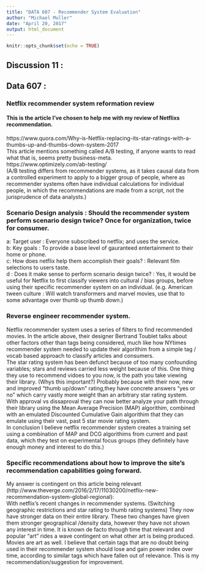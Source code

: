 ---
title: "DATA 607 - Recommender System Evaluation"
author: "Michael Muller"
date: "April 20, 2017"
output: html_document
---

```{r setup, include=FALSE}
knitr::opts_chunk$set(echo = TRUE)
```

## Discussion 11 :  
## Data 607 :

### Netflix recommender system reformation review

#### This is the article I've chosen to help me with my review of Netflixs recommendation.
https://www.quora.com/Why-is-Netflix-replacing-its-star-ratings-with-a-thumbs-up-and-thumbs-down-system-2017  
This article mentions something called A/B testing, if anyone wants to read what that is, seems pretty business-meta.  
https://www.optimizely.com/ab-testing/  
(A/B testing differs from recommender systems, as it takes causal data from a controlled experiment to apply to a bigger group of people, where as recommender systems often have individual calculations for individual people, in which the recommendations are made from a script, not the jurisprudence of data analysts.)  

### Scenario Design analysis : Should the recommender system perform scenario design twice? Once for organization, twice for consumer.  
a: Target user : Everyone subscribed to netflix; and uses the service.  
b: Key goals : To provide a base level of gauranteed entertainment to their home or phone.  
c: How does netflix help them accomplish their goals? : Relevant film selections to users taste.  
d : Does it make sense to perform scenario design twice? : Yes, it would be useful for Netflix to first classify viewers into cultural / bias groups, before using their specific recommender system on an individual. (e.g. American tween culture : Will watch transformers and marvel movies, use that to some advantage over thumb up thumb down.)  


### Reverse engineer recommender system.  
Netflix recommender system uses a series of filters to find recommended movies.  In the article above, their designer Bertrand Toublet talks about other factors other than tags being considered, much like how NYtimes recommender system needed to update their algorithim from a simple tag / vocab based approach to classify articles and consumers.  
The star rating system has been defunct because of too many confounding variables; stars and reviews carried less weight because of this. One thing they use to recommend vidoes to you now, is the path you take viewing their library. (Whys this important?) Probably because with their now, new and improved "thumb up/down" rating,they have concrete answers "yes or no" which carry vastly more weight than an arbitrary star rating system. With approval vs dissaproval they can now better analyze your path through their library using the Mean Average Precision (MAP) algorithim, combined with an emulated Discounted Cumulative Gain algorithim that they can emulate using their vast, past 5 star movie rating system.  
In conclusion I believe netflix recommender system creates a training set using a combination of MAP and DCG algorithims from current and past data, which they test on experimental focus groups (they definitely have enough money and interest to do this.)

### Specific recommendations about how to improve the site's recommendation capabilities going forward.  
My answer is contingent on this article being relevant (http://www.theverge.com/2016/2/17/11030200/netflix-new-recommendation-system-global-regional):  
With netflix's recent changes in recommender systems. (Switching geographic restrictions and star rating to thumb rating systems) They now have stronger data on their entire library. These two changes have given them stronger geographical /density data, however they have not shown any interest in time. It is known de facto through time that relevant and popular "art" rides a wave contingent on what other art is being produced. Movies are art as well. I believe that certain tags that are no doubt being used in their recommender system should lose and gain power index over time, according to similar tags which have fallen out of relevance. This is my recommendation/suggestion for improvement.   

